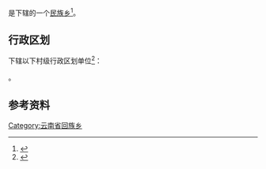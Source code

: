 {{中国乡级行政区|53/06/21/202/000}}

'''{{PAGENAMEBASE}}'''是{{PRC admin/fullname|53/06/21/202/000|3}}下辖的一个[[民族乡|民族乡]]<ref>{{PRC admin/ref sgc|{{PRC admin/parent|53/06/21/202/000}}}}</ref>。

== 行政区划 ==
{{PAGENAMEBASE}}下辖以下村级行政区划单位<ref>{{PRC admin/ref sgc|53/06/21/202/000}}</ref>：

{{PRC admin/children|53/06/21/202/000}}。

== 参考资料 ==
{{reflist}}

{{云南行政区划小作品}}
{{PRC admin/navcat|53/06/21/202/000}}
[[Category:云南省回族乡|Category:云南省回族乡]]